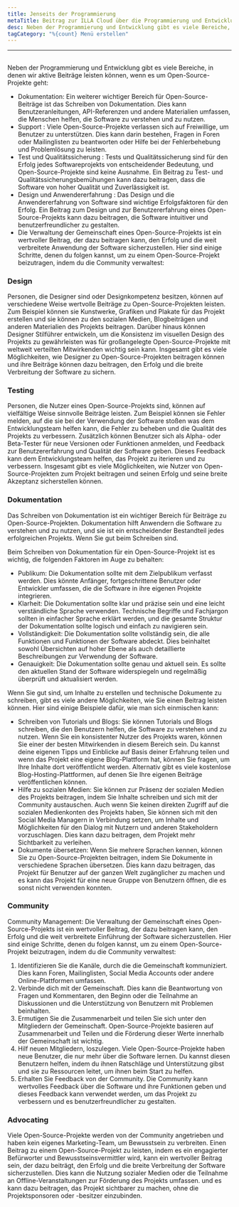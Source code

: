 ```yaml
---
title: Jenseits der Programmierung
metaTitle: Beitrag zur ILLA Cloud über die Programmierung und Entwicklung hinaus
desc: Neben der Programmierung und Entwicklung gibt es viele Bereiche, in denen wir aktiv zur ILLA Cloud beitragen können
tagCategory: "%{count} Menü erstellen"
---
```


* * *

## <Heading hidden>Jenseits der Codierung</Heading>

Neben der Programmierung und Entwicklung gibt es viele Bereiche, in denen wir aktive Beiträge leisten können, wenn es um Open-Source-Projekte geht:

-   Dokumentation: Ein weiterer wichtiger Bereich für Open-Source-Beiträge ist das Schreiben von Dokumentation. Dies kann Benutzeranleitungen, API-Referenzen und andere Materialien umfassen, die Menschen helfen, die Software zu verstehen und zu nutzen.
-   Support : Viele Open-Source-Projekte verlassen sich auf Freiwillige, um Benutzer zu unterstützen. Dies kann darin bestehen, Fragen in Foren oder Mailinglisten zu beantworten oder Hilfe bei der Fehlerbehebung und Problemlösung zu leisten.
-   Test und Qualitätssicherung : Tests und Qualitätssicherung sind für den Erfolg jedes Softwareprojekts von entscheidender Bedeutung, und Open-Source-Projekte sind keine Ausnahme. Ein Beitrag zu Test- und Qualitätssicherungsbemühungen kann dazu beitragen, dass die Software von hoher Qualität und Zuverlässigkeit ist.
-   Design und Anwendererfahrung : Das Design und die Anwendererfahrung von Software sind wichtige Erfolgsfaktoren für den Erfolg. Ein Beitrag zum Design und zur Benutzererfahrung eines Open-Source-Projekts kann dazu beitragen, die Software intuitiver und benutzerfreundlicher zu gestalten.
-   Die Verwaltung der Gemeinschaft eines Open-Source-Projekts ist ein wertvoller Beitrag, der dazu beitragen kann, den Erfolg und die weit verbreitete Anwendung der Software sicherzustellen. Hier sind einige Schritte, denen du folgen kannst, um zu einem Open-Source-Projekt beizutragen, indem du die Community verwaltest:

### [](https://www.illacloud.com/zh-CN/blog/opensource-for-non-developers#design)Design

Personen, die Designer sind oder Designkompetenz besitzen, können auf verschiedene Weise wertvolle Beiträge zu Open-Source-Projekten leisten. Zum Beispiel können sie Kunstwerke, Grafiken und Plakate für das Projekt erstellen und sie können zu den sozialen Medien, Blogbeiträgen und anderen Materialien des Projekts beitragen. Darüber hinaus können Designer Stilführer entwickeln, um die Konsistenz im visuellen Design des Projekts zu gewährleisten was für großangelegte Open-Source-Projekte mit weltweit verteilten Mitwirkenden wichtig sein kann. Insgesamt gibt es viele Möglichkeiten, wie Designer zu Open-Source-Projekten beitragen können und ihre Beiträge können dazu beitragen, den Erfolg und die breite Verbreitung der Software zu sichern.

### [](https://www.illacloud.com/zh-CN/blog/opensource-for-non-developers#testing)Testing

Personen, die Nutzer eines Open-Source-Projekts sind, können auf vielfältige Weise sinnvolle Beiträge leisten. Zum Beispiel können sie Fehler melden, auf die sie bei der Verwendung der Software stoßen was dem Entwicklungsteam helfen kann, die Fehler zu beheben und die Qualität des Projekts zu verbessern. Zusätzlich können Benutzer sich als Alpha- oder Beta-Tester für neue Versionen oder Funktionen anmelden, und Feedback zur Benutzererfahrung und Qualität der Software geben. Dieses Feedback kann dem Entwicklungsteam helfen, das Projekt zu iterieren und zu verbessern. Insgesamt gibt es viele Möglichkeiten, wie Nutzer von Open-Source-Projekten zum Projekt beitragen und seinen Erfolg und seine breite Akzeptanz sicherstellen können.

### [](https://www.illacloud.com/zh-CN/blog/opensource-for-non-developers#documentation)Dokumentation

Das Schreiben von Dokumentation ist ein wichtiger Bereich für Beiträge zu Open-Source-Projekten. Dokumentation hilft Anwendern die Software zu verstehen und zu nutzen, und sie ist ein entscheidender Bestandteil jedes erfolgreichen Projekts. Wenn Sie gut beim Schreiben sind.

Beim Schreiben von Dokumentation für ein Open-Source-Projekt ist es wichtig, die folgenden Faktoren im Auge zu behalten:

-   Publikum: Die Dokumentation sollte mit dem Zielpublikum verfasst werden. Dies könnte Anfänger, fortgeschrittene Benutzer oder Entwickler umfassen, die die Software in ihre eigenen Projekte integrieren.
-   Klarheit: Die Dokumentation sollte klar und präzise sein und eine leicht verständliche Sprache verwenden. Technische Begriffe und Fachjargon sollten in einfacher Sprache erklärt werden, und die gesamte Struktur der Dokumentation sollte logisch und einfach zu navigieren sein.
-   Vollständigkeit: Die Dokumentation sollte vollständig sein, die alle Funktionen und Funktionen der Software abdeckt. Dies beinhaltet sowohl Übersichten auf hoher Ebene als auch detaillierte Beschreibungen zur Verwendung der Software.
-   Genauigkeit: Die Dokumentation sollte genau und aktuell sein. Es sollte den aktuellen Stand der Software widerspiegeln und regelmäßig überprüft und aktualisiert werden.

Wenn Sie gut sind, um Inhalte zu erstellen und technische Dokumente zu schreiben, gibt es viele andere Möglichkeiten, wie Sie einen Beitrag leisten können. Hier sind einige Beispiele dafür, wie man sich einmischen kann:

-   Schreiben von Tutorials und Blogs: Sie können Tutorials und Blogs schreiben, die den Benutzern helfen, die Software zu verstehen und zu nutzen. Wenn Sie ein konsistenter Nutzer des Projekts waren, können Sie einer der besten Mitwirkenden in diesem Bereich sein. Du kannst deine eigenen Tipps und Einblicke auf Basis deiner Erfahrung teilen und wenn das Projekt eine eigene Blog-Plattform hat, können Sie fragen, um Ihre Inhalte dort veröffentlicht werden. Alternativ gibt es viele kostenlose Blog-Hosting-Plattformen, auf denen Sie Ihre eigenen Beiträge veröffentlichen können.
-   Hilfe zu sozialen Medien: Sie können zur Präsenz der sozialen Medien des Projekts beitragen, indem Sie Inhalte schreiben und sich mit der Community austauschen. Auch wenn Sie keinen direkten Zugriff auf die sozialen Medienkonten des Projekts haben, Sie können sich mit den Social Media Managern in Verbindung setzen, um Inhalte und Möglichkeiten für den Dialog mit Nutzern und anderen Stakeholdern vorzuschlagen. Dies kann dazu beitragen, dem Projekt mehr Sichtbarkeit zu verleihen.
-   Dokumente übersetzen: Wenn Sie mehrere Sprachen kennen, können Sie zu Open-Source-Projekten beitragen, indem Sie Dokumente in verschiedene Sprachen übersetzen. Dies kann dazu beitragen, das Projekt für Benutzer auf der ganzen Welt zugänglicher zu machen und es kann das Projekt für eine neue Gruppe von Benutzern öffnen, die es sonst nicht verwenden konnten.

### [](https://www.illacloud.com/zh-CN/blog/opensource-for-non-developers#community)Community

Community Management: Die Verwaltung der Gemeinschaft eines Open-Source-Projekts ist ein wertvoller Beitrag, der dazu beitragen kann, den Erfolg und die weit verbreitete Einführung der Software sicherzustellen. Hier sind einige Schritte, denen du folgen kannst, um zu einem Open-Source-Projekt beizutragen, indem du die Community verwaltest:

1.  Identifizieren Sie die Kanäle, durch die die Gemeinschaft kommuniziert. Dies kann Foren, Mailinglisten, Social Media Accounts oder andere Online-Plattformen umfassen.
2.  Verbinde dich mit der Gemeinschaft. Dies kann die Beantwortung von Fragen und Kommentaren, den Beginn oder die Teilnahme an Diskussionen und die Unterstützung von Benutzern mit Problemen beinhalten.
3.  Ermutigen Sie die Zusammenarbeit und teilen Sie sich unter den Mitgliedern der Gemeinschaft. Open-Source-Projekte basieren auf Zusammenarbeit und Teilen und die Förderung dieser Werte innerhalb der Gemeinschaft ist wichtig.
4.  Hilf neuen Mitgliedern, loszulegen. Viele Open-Source-Projekte haben neue Benutzer, die nur mehr über die Software lernen. Du kannst diesen Benutzern helfen, indem du ihnen Ratschläge und Unterstützung gibst und sie zu Ressourcen leitet, um ihnen beim Start zu helfen.
5.  Erhalten Sie Feedback von der Community. Die Community kann wertvolles Feedback über die Software und ihre Funktionen geben und dieses Feedback kann verwendet werden, um das Projekt zu verbessern und es benutzerfreundlicher zu gestalten.

### [](https://www.illacloud.com/zh-CN/blog/opensource-for-non-developers#advocating)Advocating

Viele Open-Source-Projekte werden von der Community angetrieben und haben kein eigenes Marketing-Team, um Bewusstsein zu verbreiten. Einen Beitrag zu einem Open-Source-Projekt zu leisten, indem es ein engagierter Befürworter und Bewusstseinsvermittler wird, kann ein wertvoller Beitrag sein, der dazu beiträgt, den Erfolg und die breite Verbreitung der Software sicherzustellen. Dies kann die Nutzung sozialer Medien oder die Teilnahme an Offline-Veranstaltungen zur Förderung des Projekts umfassen. und es kann dazu beitragen, das Projekt sichtbarer zu machen, ohne die Projektsponsoren oder -besitzer einzubinden.
